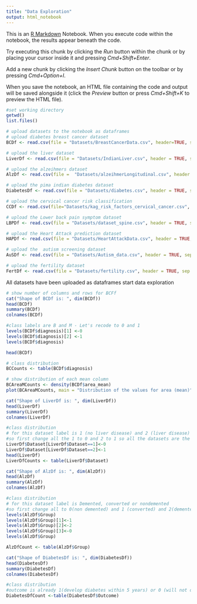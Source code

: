 ```yaml
---
title: "Data Exploration"
output: html_notebook
---
```


This is an [R Markdown](http://rmarkdown.rstudio.com) Notebook. When you execute code within the notebook, the results appear beneath the code. 

Try executing this chunk by clicking the *Run* button within the chunk or by placing your cursor inside it and pressing *Cmd+Shift+Enter*. 



Add a new chunk by clicking the *Insert Chunk* button on the toolbar or by pressing *Cmd+Option+I*.

When you save the notebook, an HTML file containing the code and output will be saved alongside it (click the *Preview* button or press *Cmd+Shift+K* to preview the HTML file).

```r
#set working directory
getwd()
list.files()
```
```r
# upload datasets to the notebook as dataframes
# upload diabetes breast cancer dataset
BCDf <- read.csv(file = "Datasets/BreastCancerData.csv", header=TRUE, sep=",")

# upload the liver dataset
LiverDf <- read.csv(file = "Datasets/IndianLiver.csv", header = TRUE, sep=",")

# upload the alzeihmers dataset
AlzDf <- read.csv(file =  "Datasets/alzeihmerLongitudinal.csv", header = TRUE, sep=",")

# upload the pima indian diabetes dataset
DiabetesDf <- read.csv(file = "Datasets/diabetes.csv", header = TRUE, sep=",")

# upload the cervical cancer risk classification 
CCDf <- read.csv(file="Datasets/kag_risk_factors_cervical_cancer.csv", header = TRUE, sep=",")

# upload the Lower back pain symptom dataset
LBPDf <- read.csv(file = "Datasets/dataset_spine.csv", header = TRUE, sep=",")

# upload the Heart Attack prediction dataset
HAPDf <- read.csv(file = "Datasets/HeartAttackData.csv", header = TRUE, sep=",")

# upload the  autism screening dataset
AuSDf <- read.csv(file = "Datasets/Autism_data.csv", header = TRUE, sep= ",")

# upload the fertility dataset
FertDf <- read.csv(file = "Datasets/fertility.csv", header = TRUE, sep =",")


```


All datasets have been uploaded as dataframes start data exploration

```r
# show number of columns and rows for BCFf
cat("Shape of BCDf is: ", dim(BCDf))
head(BCDf)
summary(BCDf)
colnames(BCDf)

#class labels are B and M - Let's recode to 0 and 1
levels(BCDf$diagnosis)[1] <-0
levels(BCDf$diagnosis)[2] <-1
levels(BCDf$diagnosis)

head(BCDf)

# class distribution
BCCounts <- table(BCDf$diagnosis)

# show distribution of each mean column
BCAreaMCounts <- density(BCDf$area_mean)
plot(BCAreaMCounts, main = "Distribution of the values for area (mean)", xlab ="area values")
```

```r
cat("Shape of LiverDf is: ", dim(LiverDf))
head(LiverDf)
summary(LiverDf)
colnames(LiverDf)

#class distribution
# for this dataset label is 1 (no liver disease) and 2 (liver disease)
#so first change all the 1 to 0 and 2 to 1 so all the datasets are the same
LiverDf$Dataset[LiverDf$Dataset==1]<-0
LiverDf$Dataset[LiverDf$Dataset==2]<-1
head(LiverDf)
LiverDfCounts <- table(LiverDf$Dataset)

```

```r
cat("Shape of AlzDf is: ", dim(AlzDf))
head(AlzDf)
summary(AlzDf)
colnames(AlzDf)

#class distribution
# for this dataset label is Demented, converted or nondemented 
#so first change all to 0(non demented) and 1 (converted) and 2(demented) so all the datasets are the same
levels(AlzDf$Group)
levels(AlzDf$Group)[1]<-1
levels(AlzDf$Group)[2]<-2
levels(AlzDf$Group)[3]<-0
levels(AlzDf$Group)

AlzDfCount <- table(AlzDf$Group)

```

```r
cat("Shape of DiabetesDf is: ", dim(DiabetesDf))
head(DiabetesDf)
summary(DiabetesDf)
colnames(DiabetesDf)

#class distribution
#outcome is already 1(develop diabetes within 5 years) or 0 (will not develop diabetes within 5 years) so no need to recode
DiabetesDfCount <-table(DiabetesDf$Outcome)
```

